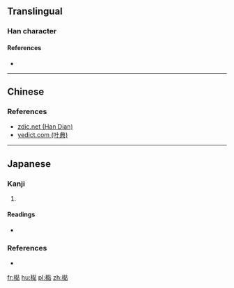 ==Translingual==

===Han character===
{{Han char|rn=75|rad=木|as=13|sn=17|four=|canj=DFFR,XDFFR}}

====References====
* {{Han ref|kx=0556.110|dkj=15643|dj=0945.290|hdz=21305.080|uh=6A86}}

----

==Chinese==
{{zh-see|杉|v}}

===References===
* [http://www.zdic.net/z/1c/js/6A86.htm zdic.net (Han Dian)]
* [http://yedict.com/htm/6A/6A86.htm yedict.com (叶典)]

----

==Japanese==

===Kanji===
{{ja-kanji|grade=|rs=木13}}

# {{alternative form of|杉|lang=ja}}

====Readings====
* {{ja-readings|on=[[さん]] (san)|kun=[[すぎ]] (sugi)}}

===References===
* {{R:Koseki Moji|177410}}

[[fr:檆]]
[[hu:檆]]
[[pl:檆]]
[[zh:檆]]